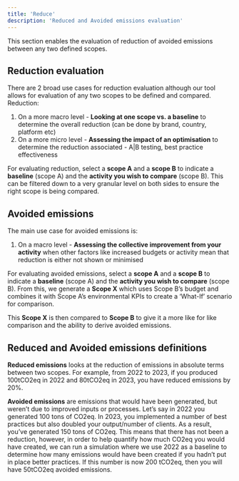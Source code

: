 ```yaml
---
title: 'Reduce'
description: 'Reduced and Avoided emissions evaluation'
---
```


This section enables the evaluation of reduction of avoided emissions between any two defined scopes.

## Reduction evaluation

There are 2 broad use cases for reduction evaluation although our tool allows for evaluation
of any two scopes to be defined and compared.
Reduction:
1. On a more macro level - **Looking at one scope vs. a baseline** to determine the overall
reduction (can be done by brand, country, platform etc)
2. On a more micro level - **Assessing the impact of an optimisation** to determine the
reduction associated - A|B testing, best practice effectiveness


For evaluating reduction, select a **scope A** and a **scope B** to indicate a **baseline** (scope A) and
the **activity you wish to compare** (scope B). This can be filtered down to a very granular level
on both sides to ensure the right scope is being compared.


## Avoided emissions


The main use case for avoided emissions is:

1. On a macro level - **Assessing the collective improvement from your activity** when
other factors like increased budgets or activity mean that reduction is either not
shown or minimised

For evaluating avoided emissions, select a **scope A** and a **scope B** to indicate a **baseline** (scope A) and the **activity you wish to compare** (scope B). From this, we generate a **Scope X** which uses Scope B’s budget and combines it with Scope A’s environmental KPIs to create a ‘What-If’ scenario for comparison.

This **Scope X** is then compared to **Scope B** to give it a more like for like comparison and the
ability to derive avoided emissions.




## Reduced and Avoided emissions definitions


**Reduced emissions** looks at the reduction of emissions in absolute terms between two
scopes. For example, from 2022 to 2023, if you produced 100tCO2eq in 2022 and 80tCO2eq
in 2023, you have reduced emissions by 20%.

**Avoided emissions** are emissions that would have been generated, but weren’t due to
improved inputs or processes. Let’s say in 2022 you generated 100 tons of CO2eq. In 2023,
you implemented a number of best practices but also doubled your output/number of
clients. As a result, you’ve generated 150 tons of CO2eq. This means that there has not been
a reduction, however, in order to help quantify how much CO2eq you would have created,
we can run a simulation where we use 2022 as a baseline to determine how many emissions
would have been created if you hadn’t put in place better practices. If this number is now
200 tCO2eq, then you will have 50tCO2eq avoided emissions.







